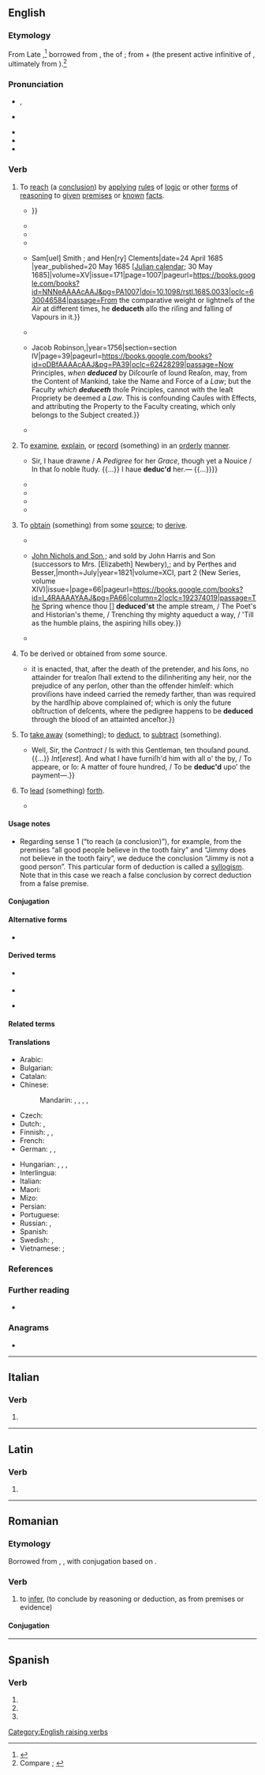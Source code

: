 ==English==
{{was wotd|2021|February|22}}

===Etymology===
{{root|en|ine-pro|*dewk-}}
From Late {{inh|en|enm|deducen|t=to demonstrate, prove, show; to argue, infer; to bring, lead; to turn (something) to a use; to deduct}},<ref>{{R:MED Online|entry=dēdūcen|pos=v|id=MED10771}}</ref> borrowed from {{bor|en|la|dēdūcere}}, the {{glossary|present}} {{glossary|active}} {{glossary|infinitive}} of {{m|la|dēdūcō|t=to lead or bring out or away; to accompany, conduct, escort; (''figuratively'') to derive, discover, deduce}}; from {{m|la|dē-|pos={{glossary|prefix}} meaning ‘from, away from’}} + {{m|la|dūcere}} (the present active infinitive of {{m|la|dūcō|t=to conduct, guide, lead; to draw, pull; to consider, regard, think}}, ultimately from {{der|en|ine-pro|*dewk-|t=to lead; to draw, pull}}).<ref>Compare {{R:OED Online|pos=v|id=48578|date=1894|nodot=1}}; {{R:Lexico|pos=v}}</ref>

===Pronunciation===
* {{a|RP}} {{IPA|en|/dɪˈdjuːs/}}, {{IPA|en|/dɪˈdʒuːs/}}
* {{a|GA}} {{IPA|en|/dɪˈd(j)us/|/də-/}}
* {{audio|en|En-us-deduce.ogg|Audio (GA)}}
* {{rhymes|en|uːs|s=2}}
* {{hyphenation|en|de|duce}}

===Verb===
{{en-verb}}

# {{lb|en|transitive}} To [[reach#Verb|reach]] (a [[conclusion]]) by [[apply]]ing [[rule#Noun|rules]] of [[logic]] or other [[form#Noun|forms]] of [[reasoning#Noun|reasoning]] to [[given#Adjective|given]] [[premises]] or [[known#Adjective|known]] [[fact]]s.
#: {{synonyms|en|conclude|infer}}
#: {{antonyms|en|induce}}
#* {{quote-book|en|author=&#91;{{w|Robert Persons}}?&#93;|chapter=The Second Parte of This Letter Conteyning Certaine Considerations of State vppon the Former Relation|translator=&#91;{{w|Henry Walpole}}&#93;|title=Nevves from Spayne and Holland Conteyning an Information of Inglish Affayres in Spayne vvith a Conferrence Made theruppon in Amsterdame of Holland.{{nb...|VVritten by a Gentleman trauelour Borne in the Lovv Countryes, and Brought Vp from a Child in Ingland, vnto a Gentleman His Frend and ofte in London.}}|location=[Amsterdam|publisher=A. Conincx]|date=11 September 1593<!--Gregorian calendar-->|section=folio &#91;29&#93;, recto and verso|sectionurl=https://books.google.com/books?id=YttlAAAAcAAJ&pg=PA29-IA1|oclc=287035935|passage=[T]he puritan buyldeth directly vpon the proteſtants firſt groundes in religion, & '''deduceth''' therof clearly and by ordinary conſequence al his concluſions, which the proteſtant cannot deny by divinity, but only by pollicy & humane ordination, or by turning to catholique anſwers contrary to ther owne principles: {{...}}}}
#* {{RQ:Bacon Learning|book=2|folio=110|verso=1|passage=[T]hoſe principles or firſt poſitions, have no diſcordance with that reaſon, which draweth downe and '''diduceth''' the inferiour poſitions.}}
#* {{RQ:Browne Pseudodoxia Epidemica|chapter=Of the Great Climactericall Year, that is, Sixty Three|page=187|passage=Laſtly, One way more there may be of miſtake, at that not unuſuall among us, grounded upon a double compute of the year; the one beginning from the 25 of March, the other from the day of our birth unto the ſame again, which is the naturall account. Now hereupon many men frequently miſcaſt their daies; for in their age they '''diduce''' the account not from the day of their birth, but the year of our Lord, wherein they were born.}}
#* {{RQ:Hobbes Leviathan|chapter=Of Counsell|page=132|passage={{smallcaps|Counsell}}, is where a man ſaith, ''Doe'', or ''Doe not this'', and '''deduceth''' his reaſons from the benefit that arriveth by it to him to whom he ſaith it. And from this it is evident, that he that giveth Counſell, pretendeth onely (whatſoever he intendeth) the good of him, to whom he giveth it.}}
#* {{quote-journal|en|author=[John] Wallis|authorlink=John Wallis|title=A Discourse Concerning the Air’s Gravity, Observd in the Baroscope, Occasioned by that of Dr. [[w:George Garden (minister)|[''George''] ''Garden'']];{{nb...|Presented to the Phil. Soc. of Oxford, by the Reverend Dr. Wallis, President of that Society. April 14, 1685 [Julian calendar].}}|journal=[[w:Philosophical Transactions of the Royal Society|Philosophical Transactions: Giving Some Accompt of the Present Undertakings, Studies and Labours of the Ingenious in Many Considerable Parts of the World]]|location=Oxford, Oxfordshire|publisher={{...|Printed at the Theater in Oxford, for}} Sam[uel] Smith {{nb...|at the Prince’s Arms in Paul’s Church-yard London}}; and Hen[ry] Clements{{nb...|Book-seller in Oxford.}}|date=24 April 1685<!--Gregorian calendar-->|year_published=20 May 1685 &#91;[[Julian calendar]]; 30 May 1685&#93;|volume=XV|issue=171|page=1007|pageurl=https://books.google.com/books?id=NNNeAAAAcAAJ&pg=PA1007|doi=10.1098/rstl.1685.0033|oclc=630046584|passage=From the comparative weight or lightneſs of the ''Air'' at different times, he '''deduceth''' alſo the riſing and falling of Vapours in it.}}
#* {{RQ:Locke Human Understanding|chapter=No Innate Principles in the Mind|section=9|page=6|passage=But how then can thoſe Men think the ''uſe of Reaſon'' neceſſary to diſcover Principles that are ſupposed innate, when Reaſon (if we may believe them) is nothing elſe, but the Faculty of '''deducing''' unknown Truths from Principles or Propoſitions, that are already known?}}
#* {{quote-book|en|chapter=An Abstract of the Reciprocal Duties of Representatives and Their Constituents, on Constitutional Principles|title=A New System of Patriot Policy. Containing the Genuine Recantation of the [[w:William Pitt, 1st Earl of Chatham|British Cicero]].{{nb...|To which is Added, An Abs[t]ract of the Reciprocal Duties of Representatives and Their Constituents, on Constitutional Principles.}}|location=London|publisher={{...|Printed for}} Jacob Robinson,{{nb...|at the Golden Lion in Ludgate-Street.}}|year=1756|section=section IV|page=39|pageurl=https://books.google.com/books?id=oDBfAAAAcAAJ&pg=PA39|oclc=62428299|passage=Now Principles, ''when '''deduced''''' by Diſcourſe of ſound Reaſon, may, from the Content of Mankind, take the Name and Force of a ''Law''; but the Faculty ''which '''deduceth''''' thoſe Principles, cannot with the leaſt Propriety be deemed a ''Law''. This is confounding Cauſes with Effects, and attributing the Property to the Faculty creating, which only belongs to the Subject created.}}
#* {{RQ:Mary Shelley Frankenstein|edition=3rd|chapter=Letter IV. To Mrs. Saville, England.|page=17|passage=I do not know that the relation of my disasters will be useful to you; yet, when I reflect that you are pursuing the same course, exposing yourself to the same dangers which have rendered me what I am, I imagine that you may '''deduce''' an apt moral from my tale; one that may direct you if you succeed in your undertaking, and console you in case of failure.}}
# {{lb|en|transitive}} To [[examine]], [[explain]], or [[record#Verb|record]] (something) in an [[orderly]] [[manner]].
#* {{RQ:Jonson Staple of News|act=II|scene=II|page=23|passage={{smallcaps|Pye[d-mantle].}} {{...}} Sir, I haue drawne / A ''Pedigree'' for her ''Grace'', though yet a Nouice / In that ſo noble ſtudy. {{...}} I haue '''deduc'd''' her.— {{...}}}}
#* {{RQ:Howell Epistolae|chapter=XXIX. To the Right Honourable Sir ''Peter Wichts'', Lord Ambassador at Constantinople.|date=5 June 1635|pages=249–250|pageref=250|passage=It ſeems there is ſome angry Star that hath hung over this Buſineſs of the ''Palatinate'' from the beginning of theſe ''German'' Wars to this very Day, which will too evidently appear, if one ſhould mark and '''deduce''' Matters from their firſt Riſe.}}
#* {{RQ:Thomson Spring|page=23|lines=573–578|passage=Lend me your ſong, ye nightingales! oh pour / The mazy-running ſoul of melody / Into my varied verſe! while I '''deduce''', / From the firſt note the hollow cuckoo ſings, / The ſymphony of Spring, and touch a theme / Unknown to fame, ''the Paſſion of the groves''.}}
#* {{RQ:Gibbon Roman Empire|volume=I|chapter=Reign of Claudius.—Defeat of the Goths.—Victories, Triumph, and Death of Aurelian.|page=296|passage=The general deſign of this work will not permit us minutely to relate the actions of every emperor after he aſcended the throne, much leſs '''deduce''' the various fortunes of his private life.}}
#* {{RQ:Scott Peveril of the Peak|volume=II|chapter=I|page=26|passage=If you leave this Isle, and got to the court of England, see what regard there will be paid to the old pedigree that '''deduces''' your descent from kings and conquerors.}}
# {{lb|en|transitive|archaic}} To [[obtain]] (something) from some [[source#Noun|source]]; to [[derive]].
#* {{RQ:Pope Works|volume=I|title=Thebais|pages=303–304|pageref=303|passage=O Goddeſs, ſay, ſhall I '''deduce''' my rhimes / From the dire nation in its early times, / ''[[w:Europa (consort of Zeus)|Europa]]''’s rape, ''{{w|Agenor}}''’s ſtern decree, / And ''{{w|Cadmus}}'' ſearching round the ſpacious ſea?}}
#* {{quote-journal|en|author=A. Heraud &#91;{{w|John Abraham Heraud}}?&#93;|title=Apostrophe to the [[w:New River (London)|New River]]|editor=Sylvanus Urban [pseudonym]|magazine=[[w:The Gentleman's Magazine|The Gentleman’s Magazine: And Historical Chronicle]]|location=London|publisher={{...|Printed by}} [[w:John Nichols (printer)|John Nichols and Son]],{{nb...|25, Parliament-street, Westminster; where letters are particularly requested to be sent, post-paid.}}; and sold by John Harris and Son (successors to Mrs. [Elizabeth] Newbery),{{nb...|at the corner of St. Paul’s Church Yard, Ludgate Street}}; and by Perthes and Besser,{{nb...|Hamburgh.}}|month=July|year=1821|volume=XCI, part 2 (New Series, volume XIV)|issue=|page=66|pageurl=https://books.google.com/books?id=I_4RAAAAYAAJ&pg=PA66|column=2|oclc=192374019|passage=The Spring whence thou &#91;{{w|Hugh Myddelton}}&#93; '''deduced'st''' the ample stream, / The Poet's and Historian's theme, / Trenching thy mighty aqueduct a way, / 'Till as the humble plains, the aspiring hills obey.}}
#* {{quote-book|en|author=Virgil|authorlink=Virgil|chapter=Book VI|translator=Oliver Crane|title=[[w:Aeneid|Virgil’s Æneid,{{nb...|Translated Literally, Line by Line, into English Dactylic Hexameter}}]]|location=New York, N.Y.|publisher=[[w:Baker & Taylor|The Baker & Taylor Co.]],{{nb...|740 and 742 Broadway.}}|year=1888|page=123|pageurl=https://books.google.com/books?id=z7wGAQAAIAAJ&pg=PA123|lines=832–834|oclc=776605665|passage=Do not, my children, O do not accustom yourselves to such warfares, / Nor on your country's vitals thus turn your invincible valor: / Sooner refrain thou, thou who '''deducest''' thy race from Olympus!}}
# {{lb|en|intransitive|archaic}} To be derived or obtained from some source.
#* {{RQ:Blackstone Commentaries|book=II|chapter=Of Title by Purchase, and First by Escheat|page=256|passage=[B]y the ſtatute 7 Ann. c. 21 {{...}} it is enacted, that, after the death of the pretender, and his ſons, no attainder for treaſon ſhall extend to the diſinheriting any heir, nor the prejudice of any perſon, other than the offender himſelf: which proviſions have indeed carried the remedy farther, than was required by the hardſhip above complained of; which is only the future obſtruction of deſcents, where the pedigree happens to be '''deduced''' through the blood of an attainted anceſtor.}}
# {{lb|en|transitive|obsolete}} To [[take away]] (something); to [[deduct]], to [[subtract]] (something).
#: {{ux|en|to '''deduce''' a part from the whole}}
#* {{RQ:Jonson Magnetic Lady|act=II|scene=vi|page=26|passage=''Pra''[''ctise'']. {{...}} Well, Sir, the ''Contract'' / Is with this Gentleman, ten thouſand pound. {{...}} ''Int''[''erest'']. And what I have furniſh'd him with all o' the by, / To appeare, or ſo: A matter of foure hundred, / To be '''deduc'd''' upo' the payment—.}}
# {{lb|en|transitive|obsolete|based on the word’s Latin {{glossary|etymon}}}} To [[lead#Verb|lead]] (something) [[forth]].
#* {{RQ:Drayton Poly-Olbion|chapter=The Third Song|part=Illustrations|page=51|passage=''Richard'' of the ''Vies'' will that ''[[w:Penda of Mercia|Penda]]'', K[ing] of ''Mereland'', firſt '''deduced''' a colony of ''Cambridge'' men hither and cals it ''Crekelade'', as other ''Kirklade'' with variety of names: [...]}}

====Usage notes====
* Regarding sense 1 (“to reach (a conclusion)”), for example, from the premises “all good people believe in the tooth fairy” and “Jimmy does not believe in the tooth fairy”, we deduce the conclusion “Jimmy is not a good person”. This particular form of deduction is called a [[syllogism]]. Note that in this case we reach a false conclusion by correct deduction from a false premise.

====Conjugation====
{{en-conj-simple|stem=deduc}}

====Alternative forms====
* {{l|en|diduce}} {{qualifier|obsolete}}

====Derived terms====
* {{l|en|deducement}} {{qualifier|obsolete}}
* {{l|en|deducing|pos=noun}}
* {{l|en|deducive}} {{qualifier|rare}}

====Related terms====
{{col3|en
|adduce
|adduction
|conduct
|conduction
|conducive
|deducible
|deduct
|deductible
|deduction
|[[deductional]] {{qualifier|rare}}
|deductive
|deductively
|deductivism
|[[deductory]] {{qualifier|rare}}
|duke
|induce
|introduce
|introduction
|reduce
|reduction
|seduce
|subduce
|subduct
|subduction
|transduce
|transduction
}}

====Translations====
{{trans-top|to reach (a conclusion) by applying rules of logic or other forms of reasoning}}
* Arabic: {{t|ar|إِسْتَنْتَجَ}}
* Bulgarian: {{t+|bg|заключавам}}
* Catalan: {{t+|ca|deduir}}
* Chinese:
*: Mandarin: {{t+|cmn|演繹}}, {{t+|cmn|演绎|tr=yǎnyì}}, {{t+|cmn|推理|tr=tuīlǐ}}, {{t+|cmn|推斷}}, {{t+|cmn|推断|tr=tuīduàn}}
* Czech: {{t|cs|vyvodit}}
* Dutch: {{t+|nl|afleiden}}, {{t+|nl|deduceren}}
* Finnish: {{t+|fi|johtaa}}, {{t+|fi|päätellä}}, {{t|fi|[[vetää]] [[johtopäätös]]}}
* French: {{t+|fr|déduire}}
* German: {{t+|de|folgern}}, {{t+|de|ableiten}}, {{t+|de|herleiten}}
{{trans-mid}}
* Hungarian: {{t+|hu|levezet}}, {{t|hu|leszármaztat}}, {{t+|hu|kikövetkeztet}}, {{t+|hu|következtet}}
* Interlingua: {{t|ia|deducer}}
* Italian: {{t+|it|dedurre}}
* Maori: {{t|mi|hīkaro}}
* Mizo: {{t|lus|chhuidawn}}
* Persian: {{t|fa|استنتاج کردن}}
* Portuguese: {{t+|pt|deduzir}}
* Russian: {{t+|ru|де́лать вы́вод|impf}}, {{t|ru|сде́лать вы́вод|pf}}
* Spanish: {{t+|es|deducir}}
* Swedish: {{t+|sv|deducera}}, {{t+|sv|härleda}}
* Vietnamese: {{t+|vi|suy đoán}}; {{t+|vi|suy lý}}
{{trans-bottom}}

{{trans-top|to examine, explain, or record (something) in an orderly manner}}
{{trans-mid}}
{{trans-bottom}}

{{trans-see|to obtain (something) from some source|derive}}

{{trans-top|to be derived or obtained from some source}}
{{trans-mid}}
{{trans-bottom}}

===References===
<references/>

===Further reading===
* {{pedia|deductive reasoning}}

===Anagrams===
* {{anagrams|en|a=cddeeu|deuced|educed}}

[[Category:English raising verbs]]
----

==Italian==

===Verb===
{{head|it|verb form}}

# {{inflection of|it|dedurre||3|s|pres|ind}}

----

==Latin==

===Verb===
{{la-verb-form|dēdūce}}

# {{inflection of|la|dēdūcō||2|s|pres|actv|impr}}

----

==Romanian==

===Etymology===
Borrowed from {{bor|ro|la|deducere}}, {{bor|ro|fr|déduire}}, with conjugation based on {{m|ro|duce}}.

===Verb===
{{ro-verb|conj=3|deduce|dedus}}

# {{lb|ro|transitive}} to [[infer]], {{l|en|deduce}} (to conclude by reasoning or deduction, as from premises or evidence)

====Conjugation====
{{ro-conj-duce|1=de}}

----

==Spanish==

===Verb===
{{head|es|verb form}}

# {{es-verb form of|ending=ir|mood=imperative|sense=affirmative|pers=2|formal=no|number=singular|deducir}}
# {{es-verb form of|ending=ir|mood=indicative|tense=present|pers=2|formal=yes|number=singular|deducir}}
# {{es-verb form of|ending=ir|mood=indicative|tense=present|pers=3|number=singular|deducir}}